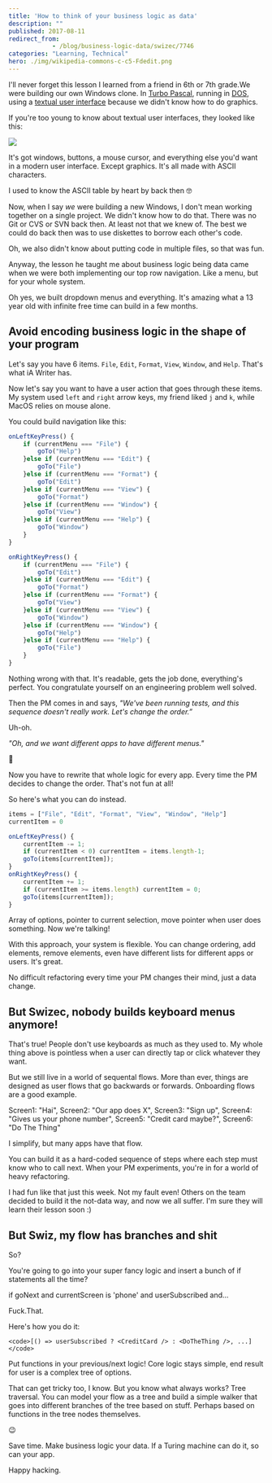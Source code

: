 ```yaml
---
title: 'How to think of your business logic as data'
description: ""
published: 2017-08-11
redirect_from: 
            - /blog/business-logic-data/swizec/7746
categories: "Learning, Technical"
hero: ./img/wikipedia-commons-c-c5-Fdedit.png
---
```


I'll never forget this lesson I learned from a friend in 6th or 7th grade.We were building our own Windows clone. In [Turbo Pascal](https://en.wikipedia.org/wiki/Turbo_Pascal), running in [DOS](https://en.wikipedia.org/wiki/DOS), using a [textual user interface](https://en.wikipedia.org/wiki/Text-based_user_interface) because we didn't know how to do graphics.

If you're too young to know about textual user interfaces, they looked like this:

![](./img/wikipedia-commons-c-c5-Fdedit.png)

It's got windows, buttons, a mouse cursor, and everything else you'd want in a modern user interface. Except graphics. It's all made with ASCII characters.

I used to know the ASCII table by heart by back then 🤓

Now, when I say _we_ were building a new Windows, I don't mean working together on a single project. We didn't know how to do that. There was no Git or CVS or SVN back then. At least not that we knew of. The best we could do back then was to use diskettes to borrow each other's code.

Oh, we also didn't know about putting code in multiple files, so that was fun.

Anyway, the lesson he taught me about business logic being data came when we were both implementing our top row navigation. Like a menu, but for your whole system.

Oh yes, we built dropdown menus and everything. It's amazing what a 13 year old with infinite free time can build in a few months.

## Avoid encoding business logic in the shape of your program

Let's say you have 6 items. `File`, `Edit`, `Format`, `View`, `Window`, and `Help`. That's what iA Writer has.

Now let's say you want to have a user action that goes through these items. My system used `left` and `right` arrow keys, my friend liked `j` and `k`, while MacOS relies on mouse alone.

You could build navigation like this:

```javascript
onLeftKeyPress() {
    if (currentMenu === "File") {
        goTo("Help")
    }else if (currentMenu === "Edit") {
        goTo("File")
    }else if (currentMenu === "Format") {
        goTo("Edit")
    }else if (currentMenu === "View") {
        goTo("Format")
    }else if (currentMenu === "Window") {
        goTo("View")
    }else if (currentMenu === "Help") {
        goTo("Window")
    }
}

onRightKeyPress() {
    if (currentMenu === "File") {
        goTo("Edit")
    }else if (currentMenu === "Edit") {
        goTo("Format")
    }else if (currentMenu === "Format") {
        goTo("View")
    }else if (currentMenu === "View") {
        goTo("Window")
    }else if (currentMenu === "Window") {
        goTo("Help")
    }else if (currentMenu === "Help") {
        goTo("File")
    }
}
```

Nothing wrong with that. It's readable, gets the job done, everything's perfect. You congratulate yourself on an engineering problem well solved.

Then the PM comes in and says, _"We've been running tests, and this sequence doesn't really work. Let's change the order.”_

Uh-oh.

_"Oh, and we want different apps to have different menus."_

💩

Now you have to rewrite that whole logic for every app. Every time the PM decides to change the order. That's not fun at all!

So here's what you can do instead.

```javascript
items = ["File", "Edit", "Format", "View", "Window", "Help"]
currentItem = 0

onLeftKeyPress() {
    currentItem -= 1;
    if (currentItem < 0) currentItem = items.length-1;
    goTo(items[currentItem]);
}
onRightKeyPress() {
    currentItem += 1;
    if (currentItem >= items.length) currentItem = 0;
    goTo(items[currentItem]);
}
```

Array of options, pointer to current selection, move pointer when user does something. Now we're talking!

With this approach, your system is flexible. You can change ordering, add elements, remove elements, even have different lists for different apps or users. It's great.

No difficult refactoring every time your PM changes their mind, just a data change.

## But Swizec, nobody builds keyboard menus anymore!

That's true! People don't use keyboards as much as they used to. My whole thing above is pointless when a user can directly tap or click whatever they want.

But we still live in a world of sequental flows. More than ever, things are designed as user flows that go backwards or forwards. Onboarding flows are a good example.

Screen1: "Hai", Screen2: "Our app does X", Screen3: "Sign up", Screen4: "Gives us your phone number", Screen5: "Credit card maybe?", Screen6: "Do The Thing"

I simplify, but many apps have that flow.

You can build it as a hard-coded sequence of steps where each step must know who to call next. When your PM experiments, you're in for a world of heavy refactoring.

I had fun like that just this week. Not my fault even! Others on the team decided to build it the not-data way, and now we all suffer. I'm sure they will learn their lesson soon :)

## But Swiz, my flow has branches and shit

So?

You're going to go into your super fancy logic and insert a bunch of if statements all the time?

if goNext and currentScreen is 'phone' and userSubscribed and…

Fuck.That.

Here's how you do it:

```undefined
<code>[() => userSubscribed ? <CreditCard /> : <DoTheThing />, ...]
</code>
```

Put functions in your previous/next logic! Core logic stays simple, end result for user is a complex tree of options.

That can get tricky too, I know. But you know what always works? Tree traversal. You can model your flow as a tree and build a simple walker that goes into different branches of the tree based on stuff. Perhaps based on functions in the tree nodes themselves.

😉

Save time. Make business logic your data. If a Turing machine can do it, so can your app.

Happy hacking.
